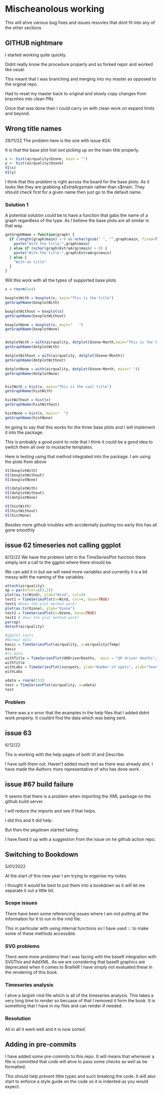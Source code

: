 # Mischeanolous working

This will ahve various bug fixes and issues resovles that dont fit into any of the other sections

## GITHUB nightmare

I started working quite quickly.

Didnt really know the procedure properly and so forked repor and worked like usual.

This meant that I was branching and merging into my master as opposed to the orginal repo.

Had to reset my master back to original and slowly copy changes from bracnhes into clean PRs

Once that was done then I could carry on with clean work on expand limits and beyond.

## Wrong title names

29/11/22 The problem here is the one with issue #24.

It is that the base plot hist isnt picking up on the main title properly.

```r
x <- hist(airquality$Ozone, main = "")
y <- hist(airquality$Ozone)
VI(x)
VI(y)
```

I think that this problem is right across the board for the base plots. As it looks like they are grabbing x$ExtraArgs$main rather than x\$main. They should check first for a given name then just go to the default name.

### Solution 1

A potential solution could be to have a function that gabs the name of a graph regardless of the type. As I believe the base plots are all similar in that way.

```r
getGraphName = function(graph) {
  if (length(graph$main) > 0 && nchar(gsub(" ", "",graph$main, fixed=T)) != 0) {
    paste("With the title:",graph$main)
  } else if (nchar(graph$ExtraArgs$main) > 0) {
    paste("With the title:",graph$ExtraArgs$main)
  } else {
    "With no title"
  }
}
```

Will this work with all the types of supported base plots

```r
x = rnorm(1e4)

boxplotWith = boxplot(x, main="This is the title")
getGraphName(boxplotWith)

boxplotWithout = boxplot(x)
getGraphName(boxplotWithout)

boxplotNone = boxplot(x, main="   ")
getGraphName(boxplotNone)


dotplotWith = with(airquality, dotplot(Ozone~Month,main="This is the title"))
getGraphName(dotplotWith)

dotplotWithout = with(airquality, dotplot(Ozone~Month))
getGraphName(dotplotWithout)

dotplotNone = with(airquality, dotplot(Ozone~Month, main=" "))
getGraphName(dotplotNone)


histWith = hist(x, main="This is the cool title")
getGraphName(histWith)

histWithout = hist(x)
getGraphName(histWithout)

histNone = hist(x, main="  ")
getGraphName(histNone)
```

Im going to say that this works for the three base plots and I will implement it into the package.

This is probably a good point to note that I think it could be a good idea to switch them all over to mustache templates.

Here is testing using that method integrated into the package. I am using the plots from above

```r
VI(boxplotWith)
VI(boxplotWithout)
VI(boxplotNone)

VI(dotplotWith)
VI(dotplotWithout)
VI(dotplotNone)

VI(histWith)
VI(histWithout)
VI(histNone)
```

Besides more github troubles with accidentally pushing too early this has all gone smoothly

## issue 62 timeseries not calling ggplot

6/12/22 We have the problem taht in the TimeSeriesPlot function there simply isnt a call to the ggplot where there should be.

We can add it in but we will need more variables and currently it is a bit messy with the naming of the variables.

```r
attach(airquality)
op = par(mfcol=c(3,2))
plot(as.ts(Wind), ylab="Wind", col=4)
test1 = TimeSeriesPlot(x=Wind, col=4, base=TRUE)
test1 #does the plot method work?
plot(as.ts(Ozone), ylab="Ozone")
test2 = TimeSeriesPlot(x=Ozone, base=TRUE)
test2 # does the plot method work?
par(op)
detach(airquality)

#ggplot tests
#Normal data
basic = TimeSeriesPlot(airquality, x=airquality$Temp)
basic
#ts data
withTitle = TimeSeriesPlot(UKDriverDeaths,  main = "UK driver deaths", sub = "For the month Januaray")
withTitle
withLabs = TimeSeriesPlot(sunspots, ylab="Number of spots", xlab="Year")
withLabs

xdata = rnorm(153)
test = TimeSeriesPlot(airquality, x=xdata)
test
```

### Problem

There was a n error that the examples in the help files that I added didnt work properly. It couldnt find the data which was being sent.

## issue 63

6/12/22

Ths is working with the help pages of both VI and Describe.

I have split them out. Haven't added much text as there was already alot. I have made the Authors more representative of who has done work.

## issue #67 build failure

It seems that there is a problem when importing the XML package on the github build server.

I will reduce the imports and see if that helps.

I did this and it did help.

But then the pkgdown started failing.

I have fixed it up with a suggestion from the issue on he github action repo.

## Switching to Bookdown

5/01/2022

At the start of this new year I am trying to organise my notes.

I thought it would be best to put them into a bookdown as it will let me separate it out a little bit.

### Scope issues

There have been some referencing issues where I am not putting all the information for it to run in the rmd file.

This in particular with using internal functions so I have used ::: to make some of these methods accessible.

### SVG problems

There were more problems that I was facing with the baseR integration with SVGThis and AddXML. As we are considering that baseR graphics are deprecated when it comes to BrailleR I have simply not evaluated these in the rendering of this book.

### Timeseries analysis

I ahve a largish rmd file which is all of the timeseries analysis. This takes a very long time to render so becuase of that I removed it form the book. It is something that I have in my files and can render if needed.

### Resolution

All in all it went well and it is now sorted.

## Adding in pre-commits

I have added some pre-commits to this repo. It will means that whenever a file is committed that code will ahve to pass some checks as well as be formatted.

This should help prevent little types and such breaking the code. It will also start to enforce a style guide on the code so it is indented as you would expect.
